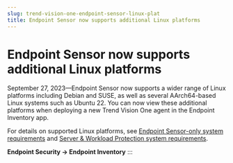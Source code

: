 ```yaml
---
slug: trend-vision-one-endpoint-sensor-linux-plat
title: Endpoint Sensor now supports additional Linux platforms
---
```

# Endpoint Sensor now supports additional Linux platforms

September 27, 2023—Endpoint Sensor now supports a wider range of Linux platforms including Debian and SUSE, as well as several AArch64-based Linux systems such as Ubuntu 22. You can now view these additional platforms when deploying a new Trend Vision One agent in the Endpoint Inventory app.

For details on supported Linux platforms, see [Endpoint Sensor-only system requirements](es-agent-sys-reqs.mdx) and [Server & Workload Protection system requirements](swp-agent-sys-requirements.mdx).

**Endpoint Security → Endpoint Inventory**
:::
